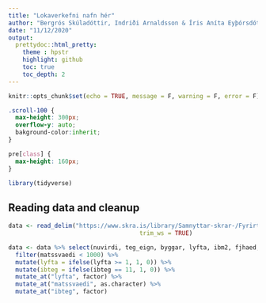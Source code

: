 ---
title: "Lokaverkefni nafn hér"
author: "Bergrós Skúladóttir, Indriði Arnaldsson & Íris Aníta Eyþórsdóttir"
date: "11/12/2020"
output:
  prettydoc::html_pretty:
    theme : hpstr
    highlight: github
    toc: true
    toc_depth: 2
---

```{r setup, include=FALSE}
knitr::opts_chunk$set(echo = TRUE, message = F, warning = F, error = F)
```

```{css, echo=FALSE, class.output="scroll-100"}
.scroll-100 {
  max-height: 300px;
  overflow-y: auto;
  bakground-color:inherit;
}

pre[class] {
  max-height: 160px;
}
```

```{r}
library(tidyverse)
```


## Reading data and cleanup
```{r}
data <- read_delim("https://www.skra.is/library/Samnyttar-skrar-/Fyrirtaeki-stofnanir/Fasteignamat-2019/gagnasafn_ib_2018.csv", ";", escape_double = FALSE, locale = locale(encoding = "ISO-8859-1"),
                                     trim_ws = TRUE)

data <- data %>% select(nuvirdi, teg_eign, byggar, lyfta, ibm2, fjhaed, fjbilsk, fjbkar, fjsturt, fjklos, fjeld, fjherb, fjstof, fjgeym, matssvaedi, ibteg, svfn) %>%
  filter(matssvaedi < 1000) %>%
  mutate(lyfta = ifelse(lyfta >= 1, 1, 0)) %>%
  mutate(ibteg = ifelse(ibteg == 11, 1, 0)) %>%
  mutate_at("lyfta", factor) %>%
  mutate_at("matssvaedi", as.character) %>%
  mutate_at("ibteg", factor)
```

